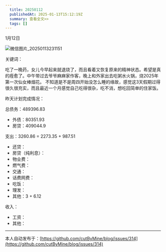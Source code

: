 ```yaml
---
  title: 20250112
  publishedAt: 2025-01-13T15:12:19Z
  summary: 查看全文>>
  tags: []
---
```


1月12日 

![微信图片_20250113231151](https://github.com/user-attachments/assets/d79683c7-8a90-4c64-a88b-a6d725bfccb1)

关键词：

吃了一晚药，女儿今早起来就退烧了，而且看着又恢复原来的精神状态。希望是真的痊愈了。中午带过去爷爷麻麻家作客，晚上和外家出去吃粥水火锅，烧2025年第一次仙女棒烟花。
不知道是不是周四开始没怎么睡的缘故，感觉这3天假期过得很久很充实，而且最近一个月感觉自己吃得很杂，吃不消，想吃回简单的住家饭。

昨天计划完成情况：

总债务：489396.83
- 外债：80351.93
- 房贷：409044.9

支出：3260.86 = 2273.35 + 987.51
- 还贷：
- 房贷（纯利息）：
- 物业费：
- 燃气费：
- 交通：
- 话费网费：
- 吃饭：
- 理发：
- 其他：3 + 6.12

收入：
- 工资：
- 其他：


---
本人自动发布于：[https://github.com/cutByMine/blog/issues/314](https://github.com/cutByMine/blog/issues/314)
